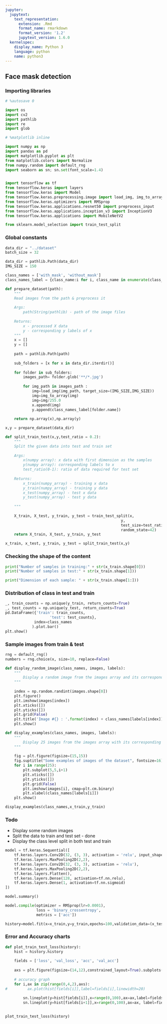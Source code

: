 ```yaml
---
jupyter:
  jupytext:
    text_representation:
      extension: .Rmd
      format_name: rmarkdown
      format_version: '1.2'
      jupytext_version: 1.6.0
  kernelspec:
    display_name: Python 3
    language: python
    name: python3
---
```


## Face mask detection


### Importing libraries 

```python
# %autosave 0

import os
import cv2
import pathlib
import re
import glob

# %matplotlib inline

import numpy as np
import pandas as pd
import matplotlib.pyplot as plt
from matplotlib.colors import Normalize
from numpy.random import default_rng
import seaborn as sn; sn.set(font_scale=1.4)


import tensorflow as tf
from tensorflow.keras import layers
from tensorflow.keras import Model
from tensorflow.keras.preprocessing.image import load_img, img_to_array
from tensorflow.keras.optimizers import RMSprop
from tensorflow.keras.applications.resnet50 import preprocess_input
from tensorflow.keras.applications.inception_v3 import InceptionV3
from tensorflow.keras.applications import MobileNetV2

from sklearn.model_selection import train_test_split
```

### Global constants

```python
data_dir = "../dataset"
batch_size = 32

data_dir = pathlib.Path(data_dir)
IMG_SIZE = 150

class_names = ['with_mask', 'without_mask']
class_names_label = {class_name:i for i, class_name in enumerate(class_names)}
```

```python
def prepare_dataset(path):
    """
    Read images from the path & preprocess it
    
    Args:
        path(String/pathlib) - path of the image files
    
    Returns:
        x - processed X data
        y - corresponding y labels of x
    """
    x = []
    y = []
    
    path = pathlib.Path(path)
    
    sub_folders = [x for x in data_dir.iterdir()] 
    
    for folder in sub_folders:
        images_path= folder.glob('**/*.jpg')
        
        for img_path in images_path :
            img=load_img(img_path, target_size=(IMG_SIZE,IMG_SIZE))
            img=img_to_array(img)
            img=img/255.0
            x.append(img)
            y.append(class_names_label[folder.name])
    
    return np.array(x),np.array(y)
```

```python
x,y = prepare_dataset(data_dir)
```

```python
def split_train_test(x,y,test_ratio = 0.2):
    """
    Split the given data into test and train set
    
    Args:
        x(numpy array): x data with first dimension as the samples
        y(numpy array): corresponding labels to x 
        test_ratio(0-1): ratio of data required for test set
        
    Returns:
        x_train(numpy_array) - training x data
        y_train(numpy_array) - training y data
        x_test(numpy_array) - test x data
        y_test(numpy_array) - test y data
        
    """
    
    X_train, X_test, y_train, y_test = train_test_split(x,
                                                    y,
                                                    test_size=test_ratio,
                                                    random_state=42)
    return X_train, X_test, y_train, y_test
```

```python
x_train, x_test, y_train, y_test = split_train_test(x,y)
```

### Checking the shape of the content


```python
print("Number of samples in training:" + str(x_train.shape[0]))
print("Number of samples in test:" + str(x_train.shape[1]))

print("Dimension of each sample: " + str(x_train.shape[1:]))
```

### Distribution of class in test and train

```python
_, train_counts = np.unique(y_train, return_counts=True)
_, test_counts = np.unique(y_test, return_counts=True)
pd.DataFrame({'train': train_counts,
                    'test': test_counts}, 
             index=class_names
            ).plot.bar()
plt.show()
```

### Sample images from train & test

```python
rng = default_rng()
numbers = rng.choice(x, size=10, replace=False)
```

```python
def display_random_image(class_names, images, labels):
    """
        Display a random image from the images array and its correspond label from the labels array.
    """
    
    index = np.random.randint(images.shape[0])
    plt.figure()
    plt.imshow(images[index])
    plt.xticks([])
    plt.yticks([])
    plt.grid(False)
    plt.title('Image #{} : '.format(index) + class_names[labels[index]])
    plt.show()
```

```python
def display_examples(class_names, images, labels):
    """
        Display 25 images from the images array with its corresponding labels
    """
    
    fig = plt.figure(figsize=(15,15))
    fig.suptitle("Some examples of images of the dataset", fontsize=16)
    for i in range(25):
        plt.subplot(5,5,i+1)
        plt.xticks([])
        plt.yticks([])
        plt.grid(False)
        plt.imshow(images[i], cmap=plt.cm.binary)
        plt.xlabel(class_names[labels[i]])
    plt.show()
```

```python
display_examples(class_names,x_train,y_train)
```

### Todo

* Display some random images
* Split the data to train and test set - done
* Display the class level split in both test and train

```python
model = tf.keras.Sequential([
    tf.keras.layers.Conv2D(32, (3, 3), activation = 'relu', input_shape = (IMG_SIZE, IMG_SIZE, 3)), 
    tf.keras.layers.MaxPooling2D(2,2),
    tf.keras.layers.Conv2D(32, (3, 3), activation = 'relu'),
    tf.keras.layers.MaxPooling2D(2,2),
    tf.keras.layers.Flatten(),
    tf.keras.layers.Dense(128, activation=tf.nn.relu),
    tf.keras.layers.Dense(1, activation=tf.nn.sigmoid)
])
```

```python
model.summary()
```

```python
model.compile(optimizer = RMSprop(lr=0.0001), 
              loss = 'binary_crossentropy', 
              metrics = ['acc'])
```

```python
history=model.fit(x=x_train,y=y_train,epochs=100,validation_data=(x_test,y_test))
```

### Error and Accuracy charts

```python
def plot_train_test_loss(history):
    hist = history.history
    
    fields = ['loss', 'val_loss', 'acc', 'val_acc']
    
    axs = plt.figure(figsize=(14,12),constrained_layout=True).subplots(2,1)
    
    # accuracy graph
    for i,ax in zip(range(0,4,2),axs):
#         ax.plot(hist[fields[i]],label=fields[i],linewidth=20)
        
        sn.lineplot(y=hist[fields[i]],x=range(0,100),ax=ax,label=fields[i],marker='o')
        sn.lineplot(y=hist[fields[i+1]],x=range(0,100),ax=ax, label=fields[i+1],marker='o')
        
```

```python
plot_train_test_loss(history)
```

```python

```
